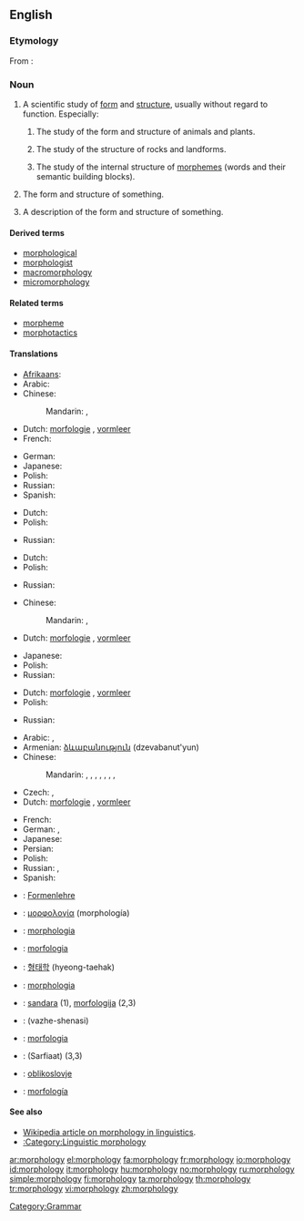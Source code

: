 ==English==

===Etymology===
From {{etyl|grc}}: {{prefix|morpho|-logy|lang=en}}

===Noun===
{{wikipedia}}
{{en-noun|morpholog|ies|-}}

# {{uncountable}} A scientific study of [[form]] and [[structure]], usually without regard to function. Especially:
## {{biology}} The study of the form and structure of animals and plants.
## {{geology}} The study of the structure of rocks and landforms.
## {{linguistics}} The study of the internal structure of [[morpheme]]s (words and their semantic building blocks).
# {{countable}} The form and structure of something.
# {{countable}} A description of the form and structure of something.

====Derived terms====
* [[morphological]]
* [[morphologist]]
* [[macromorphology]]
* [[micromorphology]]

====Related terms====
* [[morpheme]]
* [[morphotactics]]

====Translations====
{{trans-top|a scientific study of form and structure}}
* [[Afrikaans]]: {{t-|af|morfologie|xs=Afrikaans}}
* Arabic: {{t|ar|مورفولوجيا|f|tr=murfulujya}}
* Chinese:
*: Mandarin: {{t-|cmn|形態學|sc=Hani}},  {{t-|cmn|形态学|tr=xíngtàixué|sc=Hani}}
* Dutch: [[morfologie]] {{f}}, [[vormleer]]
* French: {{t|fr|morphologie|f}}
{{trans-mid}}
* German: {{t|de|Morphologie|f}}
* Japanese: {{t-|ja|形態学|tr=けいたいがく, keitaigaku}}
* Polish: {{t-|pl|morfologia|f}}
* Russian: {{t|ru|морфология|f|tr=morfológija}}
* Spanish: {{t+|es|morfología|f}}
{{trans-bottom}}

{{trans-top|the form and structure of something}}
* Dutch: {{t+|nl|morfologie|f}}
* Polish: {{t-|pl|morfologia|f}}
{{trans-mid}}
* Russian: {{t|ru|морфология|f|tr=morfológija}}
{{trans-bottom}}

{{trans-top|a description of the form and structure of something}}
* Dutch: {{t+|nl|morfologie|f}}
* Polish: {{t-|pl|morfologia|f}}
{{trans-mid}}
* Russian: {{t|ru|морфология|f|tr=morfológija}}
{{trans-bottom}}

{{trans-top|biological study of the form and structure}}
* Chinese:
*: Mandarin: {{t-|cmn|形態學|sc=Hani}},  {{t-|cmn|形态学|tr=xíngtàixué|sc=Hani}}
* Dutch: [[morfologie]] {{f}}, [[vormleer]]
{{trans-mid}}
* Japanese: {{t-|ja|形態学|tr=けいたいがく, keitaigaku}}
* Polish: {{t-|pl|morfologia|f}}
* Russian: {{t|ru|морфология|f|tr=morfológija}}
{{trans-bottom}}

{{trans-top|geological study of the form and structure}}
* Dutch: [[morfologie]] {{f}}, [[vormleer]]
* Polish: {{t-|pl|morfologia|f}}
{{trans-mid}}
* Russian: {{t|ru|морфология|f|tr=morfológija}}
{{trans-bottom}}

{{trans-top|linguistic study of the form and structure}}
* Arabic: {{t|ar|صرف|m|tr=Sarf}},  {{t|ar|مورفولوجيا|f|tr=murfulujya}}
* Armenian: [[ձևաբանություն]] (dzevabanut'yun)
* Chinese:
*: Mandarin: {{t-|cmn|形態學|sc=Hani}},  {{t-|cmn|形态学|tr=xíngtàixué|sc=Hani}},  {{t|cmn|構詞學|sc=Hani}},  {{t|cmn|构词学|tr=gòucíxué|sc=Hani}},  {{t|cmn|詞型變化|sc=Hani}},  {{t|cmn|词型变化|tr=cíxíngbiànhuà|sc=Hani}},  {{t|cmn|語形學|sc=Hani}},  {{t|cmn|语形学|tr=yǔxíngxué|sc=Hani}}
* Czech: {{t-|cs|morfologie|f}}, {{t-|cs|tvarosloví|n}}
* Dutch: [[morfologie]] {{f}}, [[vormleer]]
{{trans-mid}}
* French: {{t|fr|morphologie|f}}
* German: {{t|de|Morphologie|f}},  {{t|de|Wortbildung|f}}
* Japanese: {{t-|ja|形態学|tr=けいたいがく, keitaigaku}}
* Persian: {{t|fa|صرف|xs=Persian}}
* Polish: {{t-|pl|morfologia|f}}
* Russian: {{t|ru|морфология|f|tr=morfológija}},  {{t|ru|словообразование|n|tr=slovoobrazovánije}}
* Spanish: {{t+|es|morfología|f}}
{{trans-bottom}}

{{checktrans-top}}
* {{ttbc|German}}: [[Formenlehre]] {{f}}
* {{ttbc|Greek}}: [[μορφολογία]] (morphología) {{f}}
* {{ttbc|Interlingua}}: [[morphologia]]
* {{ttbc|Italian}}: [[morfologia]] {{f}}
{{checktrans-mid}}
* {{ttbc|Korean}}: [[형태학]] (hyeong-taehak)
* {{ttbc|Latin}}: [[morphologia]]
* {{ttbc|Lithuanian}}: [[sandara]] {{f}} (1), [[morfologija]] {{f}} (2,3)
* {{ttbc|Persian}}: {{fa-Arab|[[واژهشناسی]]}} (vazhe-shenasi)
* {{ttbc|Portuguese}}: [[morfologia]] {{f}}
* {{ttbc|Sindhi}}: {{sd-Arab|[[صرفيات]]}} (Sarfiaat) {{f}} (3,3)
* {{ttbc|Slovene}}: [[oblikoslovje]]
* {{ttbc|Spanish}}: [[morfología]] {{f}}
{{checktrans-bottom}}

====See also====
* [[w:morphology (linguistics)| Wikipedia article on morphology in linguistics]].
* [[:Category:Linguistic morphology]]

[[Category:Grammar]]

[[ar:morphology]]
[[el:morphology]]
[[fa:morphology]]
[[fr:morphology]]
[[io:morphology]]
[[id:morphology]]
[[it:morphology]]
[[hu:morphology]]
[[no:morphology]]
[[ru:morphology]]
[[simple:morphology]]
[[fi:morphology]]
[[ta:morphology]]
[[th:morphology]]
[[tr:morphology]]
[[vi:morphology]]
[[zh:morphology]]